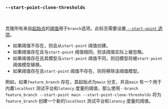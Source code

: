 ### `--start-point-clone-thresholds`

<br />

克隆所有来自[起始点][start point]的[阈值][thresholds]用于`branch`选项。此标志需要设置[ `--start-point` 选项][start point option]。

- 如果阈值不存在，则会从`start-point` 阈值创建。
- 如果阈值存在且与`start-point` 阈值相同，则该阈值实际上被忽略。
- 如果阈值存在且其模型与`start-point` 阈值不同，则旧模型将被`start-point` 阈值模型替换。
- 如果阈值存在且`start-point` 阈值不存在，则将移除该阈值模型。

例如，如果`feature_branch` 存在，其起始点为`main` 分支，并且`main` 有一个用于内置`localhost` 测试平台和`latency` 度量的阈值，那么使用`--branch feature_branch --start-point main --start-point-clone-thresholds` 将为`feature_branch` 创建一个新的`localhost` 测试平台和`latency` 度量的阈值。

[thresholds]: /zh/docs/explanation/thresholds/
[start point]: /zh/docs/explanation/benchmarking/#start-point

[start point option]: #--branch-start-point-branch